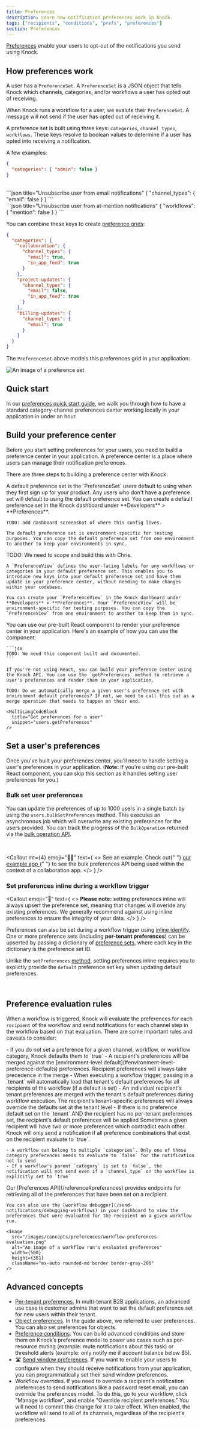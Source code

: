 ```yaml
---
title: Preferences
description: Learn how notification preferences work in Knock.
tags: ["recipients", "conditions", "prefs", "preferences"]
section: Preferences
---
```


[Preferences](/reference#preferences) enable your users to opt-out of the notifications you send using Knock.

## How preferences work

A user has a `PreferenceSet`. A `PreferenceSet` is a JSON object that tells Knock which channels, categories, and/or workflows a user has opted out of receiving.

When Knock runs a workflow for a user, we evalute their `PreferenceSet`. A message will not send if the user has opted out of receiving it.

A preference set is built using three keys: `categories`, `channel_types`, `workflows`. These keys resolve to boolean values to determine if a user has opted into receiving a notification.

A few examples:

```json title="Unsubscribe user from admin category notifications"
{
  "categories": { "admin": false }
}
```

<br/>
```json title="Unsubscribe user from email notifications"
{
  "channel_types": { "email": false }
}
```
<br/>
```json title="Unsubscribe user from at-mention notifications"
{
  "workflows": { "mention": false }
}
```

You can combine these keys to create [preference grids](https://knock-in-app-notifications-react.vercel.app/preferences):

```json title="A preference grid for categories and channels"
{
  "categories": {
    "collaboration": {
      "channel_types": {
        "email": true,
        "in_app_feed": true
      }
    },
    "project-updates": {
      "channel_types": {
        "email": false,
        "in_app_feed": true
      }
    },
    "billing-updates": {
      "channel_types": {
        "email": true
      }
    }
  }
}
```

The `PreferenceSet` above models this preferences grid in your application:

<Image
  src="/images/what-is-knock/preferences.png"
  alt="An image of a preference set"
  width={1356}
  height={1452}
  className="rounded-md mx-auto border border-gray-200"
/>

## Quick start

In our [preferences quick start guide](/preferences/quick-start), we walk you through how to have a standard category-channel preferences center working locally in your application in under an hour.

## Build your preference center

Before you start setting preferences for your users, you need to build a preference center in your application. A preference center is a place where users can manage their notification preferences.

There are three steps to building a preference center with Knock:

<AccordionGroup>
  <Accordion title="1. Create a default PreferenceSet">
    A default preference set is the `PreferenceSet` users default to using when they first sign up for your product. Any users who don't have a preference set will default to using the default preference set. You can create a default preference set in the Knock dashboard under **Developers** > **Preferences**.

    TODO: add dashboard screenshot of where this config lives.

    The default preference set is environment-specific for testing purposes. You can copy the default preference set from one environment to another to keep your environments in sync.

  </Accordion>
  <Accordion title="2. Create a PreferenceView">
    TODO: We need to scope and build this with Chris. 
    
    A `PreferenceView` defines the user-facing labels for any workflows or categories in your default preference set. This enables you to introduce new keys into your default preference set and have them update in your preference center, without needing to make changes within your codebase.

    You can create your `PreferenceView` in the Knock dashboard under **Developers** > **Preferences**. Your `PreferenceView` will be environment-specific for testing purposes. You can copy the `PreferenceView` from one environment to another to keep them in sync.

  </Accordion>
  <Accordion title="3. Render your preference center">
    You can use our pre-built React component to render your preference center in your application. Here's an example of how you can use the component:

    ```jsx
    TODO: We need this component built and documented.
    ```

    If you're not using React, you can build your preference center using the Knock API. You can use the `getPreferences` method to retrieve a user's preferences and render them in your application.

    TODO: Do we automatically merge a given user's preference set with environment default preferences? If not, we need to call this out as a merge operation that needs to happen on their end.

    <MultiLangCodeBlock
      title="Get preferences for a user"
      snippet="users.getPreferences"
    />

  </Accordion>
</AccordionGroup>

## Set a user's preferences

Once you've built your preferences center, you'll need to handle setting a user's preferences in your application. (**Note:** If you're using our pre-built React component, you can skip this section as it handles setting user preferences for you.)

<MultiLangCodeBlock
  title="Set preferences for a user"
  snippet="users.setPreferences"
/>

### Bulk set user preferences

You can update the preferences of up to 1000 users in a single batch by using the `users.bulkSetPreferences` method. This executes an asynchronous job which will overwrite any existing preferences for the users provided. You can track the progress of the `BulkOperation` returned via the [bulk operation API](/reference#bulk-operations).

<MultiLangCodeBlock
  title="Bulk set preferences for many users"
  snippet="users.bulkSetPreferences"
/>

<br />

<Callout
  mt={4}
  emoji="👩‍💻"
  text={
    <>
      <span className="font-bold">See an example.</span> Check out{" "}
      <a href="https://github.com/knocklabs/knock-node-example-app/blob/main/db/seeds.ts#L103">
        our example app
      </a>{" "}
      to see the bulk preferences API being used within the context of a
      collaboration app.
    </>
  }
/>

### Set preferences inline during a workflow trigger

<Callout
  emoji="🚨"
  text={
    <>
      <strong>Please note:</strong> setting preferences inline will always
      upsert the preference set, meaning that changes will overide any existing
      preferences. We generally recommend against using inline preferences to
      ensure the integrity of your data.
    </>
  }
/>

Preferences can also be set during a workflow trigger using [inline identify](/send-notifications/triggering-workflows#identifying-recipients-inline). One or more preference sets (including **per-tenant preferences**) can be upserted by passing a dictionary of [preference sets](/concepts/preferences#recipient-preference-sets), where each key in the dictionary is the preference set ID.

Unlike the `setPreferences` [method](/managing-recipients/setting-preferences#setting-preferences), setting preferences inline requires you to explictly provide the `default` preference set key when updating default preferences.

<br />

<MultiLangCodeBlock
  title="Setting preferences during a workflow trigger"
  snippet="workflows.trigger-with-user-preferences"
/>

## Preference evaluation rules

When a workflow is triggered, Knock will evaluate the preferences for each `recipient` of the workflow and send notifications for each channel step in the workflow based on that evaluation. There are some important rules and caveats to consider:

<AccordionGroup>
  <Accordion title="General preference rules">
    - If you do not set a preference for a given channel, workflow, or workflow category, Knock defaults them to `true`
    - A recipient's preferences will be merged against the [environment-level default](#environment-level-preference-defaults) preferences. Recipient preferences will always take precedence in the merge
  </Accordion>
  <Accordion title="Tenant-specific preference rules">
    - When executing a workflow trigger, passing in a `tenant` will automatically load that tenant's default preferences for all recipients of the workflow (if a default is set)
    - An individual recipient's tenant preferences are merged with the tenant's default preferences during workflow execution. The recipient’s tenant-specific preferences will always override the defaults set at the tenant level
    - If there is no preference default set on the `tenant` AND the recipient has no per-tenant preferences set, the recipient’s default preferences will be applied
  </Accordion>
  <Accordion title="Resolving preference conflicts">
    Sometimes a given recipient will have two or more preferences which contradict each other. Knock will only send a notification if all preference combinations that exist on the recipient evaluate to `true`.

    - A workflow can belong to multiple `categories`. Only one of those category preferences needs to evaluate to `false` for the notification not to send
    - If a workflow's parent `category` is set to `false`, the notification will not send even if a `channel_type` on the workflow is explicitly set to `true`

  </Accordion>
  <Accordion title="Debugging preferences">
    Our [Preferences API](/reference#preferences) provides endpoints for retrieving all of the preferences that have been set on a recipient.

    You can also use the [workflow debugger](/send-notifications/debugging-workflows) in your dashboard to view the preferences that were evaluated for the recipient on a given workflow run.

    <Image
      src="/images/concepts/preferences/workflow-preferences-evaluation.png"
      alt="An image of a workflow run's evaluated preferences"
      width={500}
      height={381}
      className="mx-auto rounded-md border border-gray-200"
    />

  </Accordion>
</AccordionGroup>

## Advanced concepts

- [Per-tenant preferences.](/preferences/per-tenant-preferences) In multi-tenant B2B applications, an advanced use case is customer admins that want to set the default preference set for new users within their tenant.
- [Object preferences](/preferences/object-preferences). In the guide above, we referred to user preferences. You can also set preferences for objects.
- [Preference conditions](/preferences/preference-conditions). You can build advanced conditions and store them on Knock’s preference model to power use cases such as per-resource muting (example: mute notifications about this task) or threshold alerts (example: only notify me if account balance below $5).
- 🛣️ [Send window preferences](/preferences/send-window-preferences). If you want to enable your users to configure when they should receive notifications from your application, you can programmatically set their send window preferences.
- Workflow overrides. If you need to override a recipient's notification preferences to send notifications like a password reset email, you can override the preferences model. To do this, go to your workflow, click "Manage workflow", and enable "Override recipient preferences." You will need to commit this change for it to take effect. When enabled, the workflow will send to all of its channels, regardless of the recipient's preferences.
